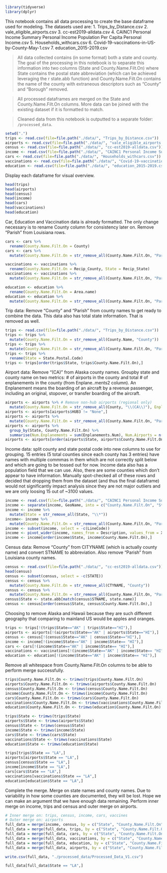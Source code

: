 ```r
library(tidyverse)
library(dplyr)
```

This notebook contains all data processing to create the base dataframe used for modeling. The datasets used are:
1. Trips_by_Distance.csv
2. vale_eligible_airports.csv
3. cc-est2019-alldata.csv
4. CAINC1 Personal Income Summary Personal Income Population Per Capita Personal Income.csv
5. Households_withcars.csv
6. Covid-19-vaccinations-in-US-by-County-May-1.csv
7. education_2015-2019.csv

> All data collected contains (in some format) both a state and county. The goal of the processing in this notebook is to separate this information into two columns (State and County.Name.Filt.On) where State contains the postal state abbreviation (which can be achieved leveraging the r state.abb function) and County.Name.Filt.On contains the name of the county with extraneous descriptors such as "County" and "Borough" removed. 

> All processed dataframes are merged on the State and County.Name.Filt.On columns. More data can be joined with the existing dataset if it is formatted to match. 

> Cleaned data from this notebook is outputted to a separate folder: `/processed_data`. 

```r
setwd(".")
trips <- read.csv(file=file.path("./data/", "Trips_by_Distance.csv"))
airports <- read.csv(file=file.path("./data/", "vale_eligible_airports.csv"))
census <- read.csv(file=file.path("./data/", "cc-est2019-alldata.csv"))
income <- read.csv(file=file.path("./data/", "CAINC1 Personal Income Summary Personal Income Population Per Capita Personal Income.csv"))
cars <- read.csv(file=file.path("./data/", "Households_withcars.csv"))
vaccinations <- read.csv(file=file.path("./data/", "Covid-19-vaccinations-in-US-by-County-May-1.csv")) 
education <- read.csv(file=file.path("./data/", "education_2015-2019.csv"))
```

Display each dataframe for visual overview. 
```r
head(trips)
head(airports)
head(census)
head(income)
head(cars)
head(vaccinations)
head(education)
```
Car, Education and Vaccination data is already formatted. The only change necessary is to rename County column for consistency later on. Remove "Parish" from Louisiana rows. 
```r
cars <- cars %>%
  rename(County.Name.Filt.On = County)
cars <- cars %>%
  mutate(County.Name.Filt.On = str_remove_all(County.Name.Filt.On, "Parish"))

vaccinations <- vaccinations %>%
  rename(County.Name.Filt.On = Recip_County, State = Recip_State)
vaccinations <- vaccinations %>%
  mutate(County.Name.Filt.On = str_remove_all(County.Name.Filt.On, "Parish"))
```
```r
education <- education %>%
  rename(County.Name.Filt.On = Area.name)
education <- education %>%
  mutate(County.Name.Filt.On = str_remove_all(County.Name.Filt.On, "Parish"))
```

Trip data: Remove "County" and "Parish" from county names to get ready to combine the data. This data also has total state information. That is removed as well. 
```r
trips <- read.csv(file=file.path("./data/", "Trips_by_Distance.csv"))
trips <- trips %>%
  mutate(County.Name.Filt.On = str_remove_all(County.Name, "County"))
trips <- trips %>%
  mutate(County.Name.Filt.On = str_remove_all(County.Name.Filt.On, "Parish"))
trips <- trips %>%
  rename(State = State.Postal.Code)
trips <- trips[order(trips$State, trips$County.Name.Filt.On),]
```

Airport data: Remove "(CA)" from Alaska county names. Groupby state and county name on two metrics: # of airports in the county and total # of enplanements in the county (from Enplane..ments2 column). An Enplanement means the boarding of an aircraft by a revenue passenger, including an original, stopover, or transfer boarding of the aircraft.  
```r
airports <- airports %>% # Remove non-hub airports (regional only) 
  mutate(County.Name.Filt.On = str_remove_all(County, "\\(CA\\)"), Enplanements.Num = as.numeric(gsub(",","",airports$Enplane..ments2)))
airports <- airports[airports$HUB3 != "None",]
airports <- airports %>%
  mutate(County.Name.Filt.On = str_remove_all(County.Name.Filt.On, "Parish"))
airports <- airports %>%
  group_by(State, County.Name.Filt.On) %>%
  summarise(Num.Enplanements = sum(Enplanements.Num), Num.Airports = n())
airports <- airports[order(airports$State, airports$County.Name.Filt.On),]
```
Income data: split county and state postal code into new columns to use for grouping. 15 entries (5 total counties since each county has 3 entries) have names with multiple commmas in them which are not correctly split below and which are going to be tossed out for now. Income data also has a population field that we can use. Also, there are some counties which don't appear to have information. Manually spot-checked all of these rows and decided that dropping them from the dataset (and thus the final dataframe) would not significantly impact analysis since they are not major outliers and we are only loosing 15 out of ~3100 values.
```r
income <- read.csv(file=file.path("./data/", "CAINC1 Personal Income Summary Personal Income Population Per Capita Personal Income.csv"))
income <- separate(income, GeoName, into = c("County.Name.Filt.On", "State"), sep = "\\, ", remove = FALSE)
income <- income %>% 
  mutate(State = str_remove_all(State, "\\*"))
income<- income %>%
  mutate(County.Name.Filt.On = str_remove_all(County.Name.Filt.On, "Parish"))
income <- subset(income, select = -c(LineCode))
income <- pivot_wider(income, names_from = Description, values_from = X2019)
income <- income[order(income$State, income$County.Name.Filt.On),]
```

Census data: Remove "County" from CITYNAME (which is actually county name) and convert STNAME to abbreviation. Also remove "Parish" from Louisiana county names. 
```r
census <- read.csv(file=file.path("./data/", "cc-est2019-alldata.csv"))
head(census)
census <- subset(census, select = -c(STATE))
census <- census %>% 
  mutate(County.Name.Filt.On = str_remove_all(CTYNAME, "County"))
census <- census %>%
  mutate(County.Name.Filt.On = str_remove_all(County.Name.Filt.On, "Parish"))
census$State <- state.abb[match(census$STNAME, state.name)]
census <- census[order(census$State, census$County.Name.Filt.On),]
```

Choosing to remove Alaska and Hawaii because they are such different geography that comparing to mainland US would be apples and oranges. 
```r
trips <- trips[!(trips$State=="AK" | trips$State=="HI"),]
airports <- airports[!(airports$State=="AK" | airports$State=="HI"),]
census <- census[!(census$State=="AK" | census$State=="HI"),]
income <- income[!(income$State=="AK" | income$State== "HI"),]
cars <- cars[!(income$State=="AK" | income$State== "HI"),]
vaccinations <- vaccinations[!(income$State=="AK" | income$State== "HI"),]
education <- education[!(income$State=="AK" | income$State== "HI"),]
```

Remove all whitespace from County.Name.Filt.On columns to be able to perform merge successfully. 
```r
trips$County.Name.Filt.On <- trimws(trips$County.Name.Filt.On)
airports$County.Name.Filt.On <- trimws(airports$County.Name.Filt.On)
census$County.Name.Filt.On <- trimws(census$County.Name.Filt.On)
income$County.Name.Filt.On <- trimws(income$County.Name.Filt.On)
cars$County.Name.Filt.On <- trimws(cars$County.Name.Filt.On)
vaccinations$County.Name.Filt.On <- trimws(vaccinations$County.Name.Filt.On)
education$County.Name.Filt.On <- trimws(education$County.Name.Filt.On)

trips$State <- trimws(trips$State)
airports$State <- trimws(airports$State)
census$State <- trimws(census$State)
income$State <- trimws(income$State)
cars$State <- trimws(cars$State)
vaccinations$State <- trimws(vaccinations$State)
education$State <- trimws(education$State)
```
```r
trips[trips$State == "LA",]
airports[airports$State == "LA",]
census[census$State == "LA",]
income[income$State == "LA",]
cars[cars$State == "LA",]
vaccinations[vaccinations$State == "LA",]
education[education$State == "LA",]

```

Complete the merge. Merge on state names and county names. Due to variability in how some counties are documented, they will be lost. Hope we can make an argument that we have enough data remaining. Perform inner merge on income, trips and census and outer merge on airports. 
```r
# Inner merge on: trips, census, income, cars, vaccines
# Outer merge on: airports 
full_data = merge(income, census, by = c("State", "County.Name.Filt.On"))
full_data = merge(full_data, trips, by = c("State", "County.Name.Filt.On"))
full_data = merge(full_data, cars, by = c("State", "County.Name.Filt.On"))
full_data = merge(full_data, vaccinations, by = c("State", "County.Name.Filt.On"))
full_data = merge(full_data, education, by = c("State", "County.Name.Filt.On"))
full_data = merge(full_data, airports, by = c("State", "County.Name.Filt.On"), all.x = TRUE)
```

```r
write.csv(full_data, "./processed_data/Processed_Data_V1.csv")
```
```r
full_data[full_data$State == "LA",]
```
